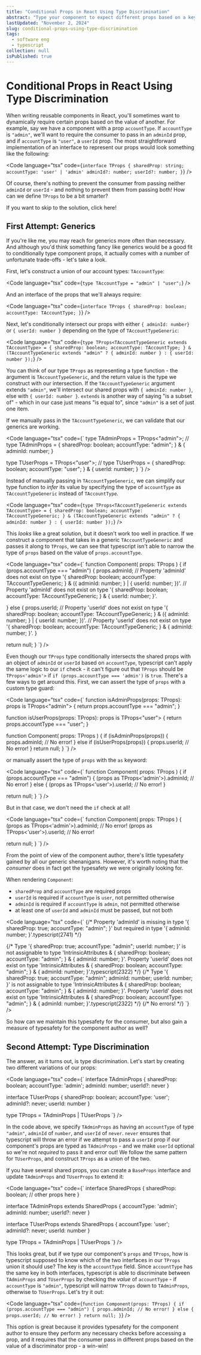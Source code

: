 ```yaml
---
title: "Conditional Props in React Using Type Discrimination"
abstract: "Type your component to expect different props based on a key discriminator"
lastUpdated: "November 2, 2024"
slug: conditional-props-using-type-discrimination
tags:
  - software eng
  - typescript
collection: null
isPublished: true
---
```


# Conditional Props in React Using Type Discrimination

When writing reusable components in React, you'll sometimes want to dynamically require certain props based on the value
of another. For example, say we have a component with a prop `accountType`. If `accountType` is `"admin"`, we'll want to
require the consumer to pass in an `adminId` prop, and if `accountType` is `"user"`, a `userId` prop. The most 
straightforward implementation of an interface to represent our props would look something like the following:

<Code
  language="tsx"
  code={`
interface TProps {
    sharedProp: string;
    accountType: 'user' | 'admin'
    adminId?: number;
    userId?: number;
}
`}
/>

Of course, there's nothing to prevent the consumer from passing neither `adminId` or `userId` - and nothing to prevent
them from passing both! How can we define `TProps` to be a bit smarter?

<Info>
If you want to skip to the solution, click <Link href="/blog/conditional-props-using-type-discrimination#second-attempt-type-discrimination">here</Link>!
</Info>


## First Attempt: Generics

If you're like me, you may reach for generics more often than necessary. And although you'd think something 
fancy like generics would be a good fit to conditionally type component props, it actually comes with a number of 
unfortunate trade-offs - let's take a look.

First, let's construct a union of our account types: `TAccountType`:

<Code
  language="tsx"
  code={`
type TAccountType = "admin" | "user";
`}
/>

And an interface of the props that we'll always require:

<Code
  language="tsx"
  code={`
interface TProps {
  sharedProp: boolean;
  accountType: TAccountType;
}
`}
/>

Next, let's conditionally intersect our props with either `{ adminId: number}` or `{ userId: number }` depending on the
type of `TAccountTypeGeneric`:

<Code
  language="tsx"
  code={`
type TProps<TAccountTypeGeneric extends TAccountType> = {
  sharedProp: boolean;
  accountType: TAccountType;
} & (TAccountTypeGeneric extends "admin"
  ? { adminId: number }
  : { userId: number });
`}
/>

You can think of our type `TProps` as representing a type function - the argument is `TAccountTypeGeneric`, and the return
value is the type we construct with our intersection. If the `TAccountTypeGeneric` argument extends `"admin"`, we'll
intersect our shared props with `{ adminId: number }`, else with `{ userId: number }`. `extends` is another way of
saying "is a subset of" - which in our case just means "is equal to", since `"admin"` is a set of just one item.

If we manually pass in the `TAccountTypeGeneric`, we can validate that our generics are working.

<Code
  language="tsx"
  code={`
type TAdminProps = TProps<"admin">;
// type TAdminProps = { sharedProp: boolean; accountType: "admin"; } & { adminId: number; }

type TUserProps = TProps<"user">;
// type TUserProps = { sharedProp: boolean; accountType: "user"; } & { userId: number; }
`} />

Instead of manually passing in `TAccountTypeGeneric`, we can simplify our type function to _infer_ its value by specifying
the type of `accountType` as `TAccountTypeGeneric` instead of `TAccountType`.

<Code
  language="tsx"
  code={`
type TProps<TAccountTypeGeneric extends TAccountType> = {
  sharedProp: boolean;
  accountType: TAccountTypeGeneric;
} & (TAccountTypeGeneric extends "admin"
  ? { adminId: number }
  : { userId: number });
`}
/>

This _looks_ like a great solution, but it doesn't work too well in practice. If we construct a component that takes in a 
generic `TAccountTypeGeneric` and passes it along to `TProps`, we can see that typescript isn't able to narrow the type 
of `props` based on the value of `props.accountType`.

<Code
  language="tsx"
  code={`
function Component<TAccountTypeGeneric extends TAccountType>(
  props: TProps<TAccountTypeGeneric>
) {
  if (props.accountType === "admin") {
    props.adminId;
    // Property 'adminId' does not exist on type '{ sharedProp: boolean; accountType: TAccountTypeGeneric; } & ({ adminId: number; } | { userId: number; })'.
    //     Property 'adminId' does not exist on type '{ sharedProp: boolean; accountType: TAccountTypeGeneric; } & { userId: number; }'.

  } else {
    props.userId;
    // Property 'userId' does not exist on type '{ sharedProp: boolean; accountType: TAccountTypeGeneric; } & ({ adminId: number; } | { userId: number; })'.
    //     Property 'userId' does not exist on type '{ sharedProp: boolean; accountType: TAccountTypeGeneric; } & { adminId: number; }'.
  }

  return null;
}
`} />

Even though our `TProps` type conditionally intersects the shared props with an object of `adminId` or `userId` based 
on `accountType`, typescript can't apply the same logic to our `if` check - it can't figure out that `TProps` should be
`TProps<'admin'>` if `if (props.accountType === 'admin')` is `true`. There's a few ways to get around this. First, we can 
assert the type of `props` with a custom type guard:

<Code
  language="tsx"
  code={`
function isAdminProps(props: TProps<TAccountType>): props is TProps<"admin"> {
  return props.accountType === "admin";
}

function isUserProps(props: TProps<TAccountType>): props is TProps<"user"> {
  return props.accountType === "user";
}

function Component<TAccountTypeGeneric extends TAccountType>(
  props: TProps<TAccountTypeGeneric>
) {
  if (isAdminProps(props)) {
    props.adminId; // No error!
  } else if (isUserProps(props)) {
    props.userId;  // No error!
  }
  return null;
}
`} />

or manually assert the type of `props` with the `as` keyword:

<Code
  language="tsx"
  code={`
function Component<TAccountTypeGeneric extends TAccountType>(
  props: TProps<TAccountTypeGeneric>
) {
  if (props.accountType === "admin") {
    (props as TProps<'admin'>).adminId; // No error!
  } else {
    (props as TProps<'user'>).userId; // No error!
  }

  return null;
}
`} />

But in that case, we don't need the `if` check at all!

<Code
  language="tsx"
  code={`
function Component<TAccountTypeGeneric extends TAccountType>(
  props: TProps<TAccountTypeGeneric>
) {
  (props as TProps<'admin'>).adminId; // No error!
  (props as TProps<'user'>).userId; // No error!

  return null;
}
`} />

From the point of view of the component author, there's little typesafety gained by all our generic shenanigans. 
However, it's worth noting that the _consumer_ does in fact get the typesafety we were originally looking for. 

When rendering `Component`:
- `sharedProp` and `accountType` are required props
- `userId` is required if `accountType` is `user`, not permitted otherwise
- `adminId` is required if `accountType` is `admin`, not permitted otherwise
- at least one of `userId` and `adminId` must be passed, but not both

<Code
  language="tsx"
  code={`
<Component sharedProp accountType="admin" />
{/* Property 'adminId' is missing in type '{ sharedProp: true; accountType: "admin"; }' but required in type '{ adminId: number; }'.typescript(2741) */}

<Component sharedProp accountType="admin" userId={456} />
{/* Type '{ sharedProp: true; accountType: "admin"; userId: number; }' is not assignable to type 'IntrinsicAttributes & { sharedProp: boolean; accountType: "admin"; } & { adminId: number; }'.
Property 'userId' does not exist on type 'IntrinsicAttributes & { sharedProp: boolean; accountType: "admin"; } & { adminId: number; }'.typescript(2322) */}

<Component sharedProp accountType="admin" adminId={123} userId={456} />
{/* Type '{ sharedProp: true; accountType: "admin"; adminId: number; userId: number; }' is not assignable to type 'IntrinsicAttributes & { sharedProp: boolean; accountType: "admin"; } & { adminId: number; }'.
Property 'userId' does not exist on type 'IntrinsicAttributes & { sharedProp: boolean; accountType: "admin"; } & { adminId: number; }'.typescript(2322) */}

<Component sharedProp accountType="admin" adminId={123} />
{/* No errors! */}
`} />

So how can we maintain this typesafety for the consumer, but also gain a measure of typesafety for the component author 
as well?

## Second Attempt: Type Discrimination

The answer, as it turns out, is type discrimination. Let's start by creating two different variations of our props:

<Code
  language="tsx"
  code={`
interface TAdminProps {
  sharedProp: boolean;
  accountType: 'admin';
  adminId: number;
  userId?: never
}

interface TUserProps {
  sharedProp: boolean;
  accountType: 'user';
  adminId?: never;
  userId: number
}

type TProps = TAdminProps | TUserProps
`} />

In the code above, we specify `TAdminProps` as having an `accountType` of type `"admin"`, `adminId` of `number`, and 
`userId` of `never`. `never` ensures that typescript will throw an error if we attempt to pass a `userId` prop if our
component's props are typed as `TAdminProps` - and we make `userId` optional so we're not _required_ to pass it and 
error out! We follow the same pattern for `TUserProps`, and construct `TProps` as a union of the two. 

If you have several shared props, you can create a `BaseProps` interface and update `TAdminProps` and `TUserProps` 
to extend it:

<Code
  language="tsx"
  code={`
interface SharedProps {
  sharedProp: boolean;
  // other props here
}

interface TAdminProps extends SharedProps {
  accountType: 'admin';
  adminId: number;
  userId?: never
}

interface TUserProps extends SharedProps {
  accountType: 'user';
  adminId?: never;
  userId: number
}

type TProps = TAdminProps | TUserProps
`} />

This looks great, but if we type our component's `props` and `TProps`, how is typescript supposed to know which of the 
two interfaces in our `TProps` union it should use? The key is the `accountType` field. Since `accountType` has the 
same key in both interfaces, typescript is able to discriminate between `TAdminProps` and `TUserProps` by checking the 
_value_ of `accountType` - if `accountType` is `"admin"`, typescript will narrow `TProps` down to `TAdminProps`, 
otherwise to `TUserProps`. Let's try it out:

<Code
  language="tsx"
  code={`
function Component(props: TProps) {
  if (props.accountType === "admin") {
    props.adminId;
    // No error!
  } else {
    props.userId;
    // No error!
  }
  return null;
}
`} />

This option is great because it provides typesafety for the component author to ensure they perform any necessary 
checks before accessing a prop, and it requires that the consumer pass in different props based on the value of a 
discriminator prop - a win-win!
